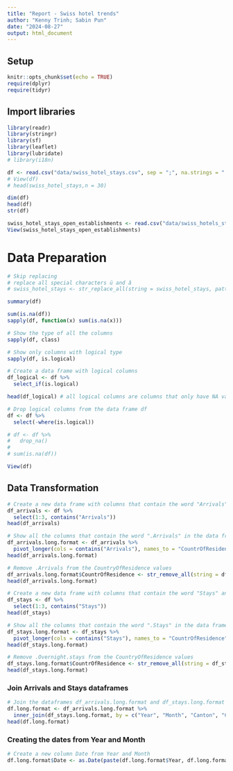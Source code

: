 ```yaml
---
title: "Report - Swiss hotel trends"
author: "Kenny Trinh; Sabin Pun"
date: "2024-08-27"
output: html_document
---
```


## Setup

```r
knitr::opts_chunk$set(echo = TRUE)
require(dplyr)
require(tidyr)
```


## Import libraries

```r
library(readr)
library(stringr)
library(sf)
library(leaflet)
library(lubridate)
# library(i18n)
```


```r
df <- read.csv("data/swiss_hotel_stays.csv", sep = ";", na.strings = "...")
# View(df)
# head(swiss_hotel_stays,n = 30)
```

```r
dim(df)
head(df)
str(df)
```


```r
swiss_hotel_stays_open_establishments <- read.csv("data/swiss_hotels_stays_open_establishments.csv", sep = ";")
View(swiss_hotel_stays_open_establishments)
```


# Data Preparation

```r
# Skip replacing
# replace all special characters ü and â
# swiss_hotel_stays <- str_replace_all(string = swiss_hotel_stays, pattern = "\xfc", replacement = "ue")
```

```r
summary(df)
```


```r
sum(is.na(df))
sapply(df, function(x) sum(is.na(x)))
```

```r
# Show the type of all the columns
sapply(df, class)

# Show only columns with logical type
sapply(df, is.logical)

# Create a data frame with logical columns
df_logical <- df %>%
  select_if(is.logical)

head(df_logical) # all logical columns are columns that only have NA values

# Drop logical columns from the data frame df
df <- df %>%
  select(-where(is.logical))
```


```r
# df <- df %>%
#   drop_na()
# 
# sum(is.na(df))
```

```r
View(df)
```


## Data Transformation
```r
# Create a new data frame with columns that contain the word "Arrivals" and the first 3 columns
df_arrivals <- df %>%
  select(1:3, contains("Arrivals"))
head(df_arrivals)
```

```r
# Show all the columns that contain the word ".Arrivals" in the data frame df_arrivals in long format
df_arrivals.long.format <- df_arrivals %>%
  pivot_longer(cols = contains("Arrivals"), names_to = "CountrOfResidence", values_to = "Arrivals")
head(df_arrivals.long.format)
```

```r
# Remove .Arrivals from the CountryOfResidence values
df_arrivals.long.format$CountrOfResidence <- str_remove_all(string = df_arrivals.long.format$CountrOfResidence, pattern = ".Arrivals")
head(df_arrivals.long.format)
```



```r
# Create a new data frame with columns that contain the word "Stays" and the first 3 columns
df_stays <- df %>%
  select(1:3, contains("Stays"))
head(df_stays)
```

```r
# Show all the columns that contain the word ".Stays" in the data frame df_stays in long format
df_stays.long.format <- df_stays %>%
  pivot_longer(cols = contains("Stays"), names_to = "CountrOfResidence", values_to = "Stays")
head(df_stays.long.format)
```

```r
# Remove .Overnight.stays from the CountryOfResidence values
df_stays.long.format$CountrOfResidence <- str_remove_all(string = df_stays.long.format$CountrOfResidence, pattern = ".Overnight.stays")
head(df_stays.long.format)
```

### Join Arrivals and Stays dataframes
```r
# Join the dataframes df_arrivals.long.format and df_stays.long.format
df.long.format <- df_arrivals.long.format %>%
  inner_join(df_stays.long.format, by = c("Year", "Month", "Canton", "CountrOfResidence"))
head(df.long.format)
```

### Creating the dates from Year and Month
```r
# Create a new column Date from Year and Month
df.long.format$Date <- as.Date(paste(df.long.format$Year, df.long.format$Month, "01", sep = "-"))
```


